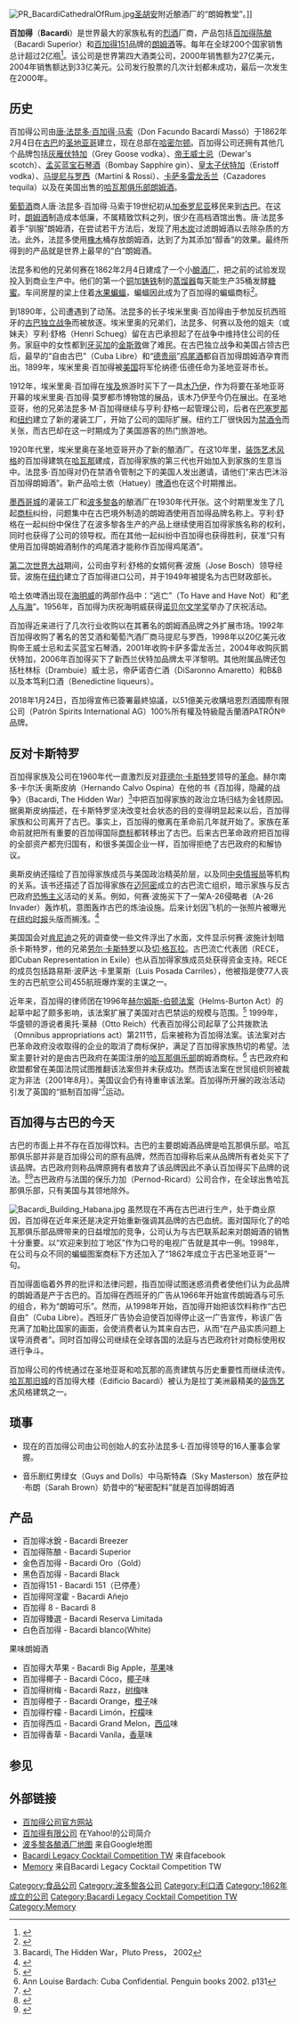 {{NoteTA
|1=zh-hans:朗姆酒;zh-hk:冧酒;zh-tw:蘭姆酒;
}}
{{Infobox_Company 
| company_name = 百加得有限公司
| company_logo = 
| company_type = 私有
| foundation = {{flag|Cuba}}[[圣地亚哥_(古巴)|圣地亚哥]]<br>1862年2月4日
| location = {{flag|Bermuda}}[[汉密尔顿_(百慕大)|汉密尔顿]]
| key_people = 法昆多·L·百加得（Facundo L. Bacardi）董事长<br />安德利亚斯·甘伯勒（Andreas Gembler）总裁兼首席执行官
| industry = [[烈酒|烈酒]]
| products = [[朗姆酒|朗姆酒]] <br /> [[琴酒|琴酒]] <br /> [[果汁酒|果汁酒]]（Alcopop）
| revenue = {{profit}} '''[[United_States_dollar|US$]] 33亿''' (2004) 
| operating_income =  
| net_income = 
| num_employees = 
| homepage = [http://www.bacardi.com/ www.bacardi.com]
}}

[[File:PR_BacardiCathedralOfRum.jpg|thumb]][[圣胡安|圣胡安]]附近酿酒厂的“朗姆教堂”。]]

'''百加得'''（'''Bacardi'''）是世界最大的家族私有的[[烈酒|烈酒]]厂商，产品包括[[百加得陈酿|百加得陈酿]]（Bacardi Superior）和[[百加得151|百加得151]]品牌的[[朗姆酒|朗姆酒]]等。每年在全球200个国家销售总计超过2亿瓶<ref>{{Cite web |url=http://biz.yahoo.com/ic/58/58530.html |title=百加得公司在Yahoo!的公司简介 |access-date=2007-03-25 |archive-date=2012-12-16 |archive-url=https://www.webcitation.org/6Cx4O6MWd?url=http://biz.yahoo.com/ic/58/58530.html |dead-url=no }}</ref>。该公司是世界第四大酒类公司，2000年销售额为27亿美元，2004年销售额达到33亿美元。公司发行股票的几次计划都未成功，最后一次发生在2000年。

== 历史 ==
百加得公司由[[唐·法昆多·百加得·马索|唐·法昆多·百加得·马索]]（Don Facundo Bacardí Massó）于1862年2月4日在[[古巴|古巴]]的[[圣地亚哥_(古巴)|圣地亚哥]]建立，现在总部在[[哈密尔顿_(百慕大)|哈密尔顿]]。百加得公司还拥有其他几个品牌包括[[灰雁伏特加|灰雁伏特加]]（Grey Goose vodka）、[[帝王威士忌|帝王威士忌]]（Dewar's scotch）、[[孟买蓝宝石琴酒|孟买蓝宝石琴酒]]（Bombay Sapphire gin）、[[皇太子伏特加|皇太子伏特加]]（Eristoff vodka）、[[马提尼与罗西|马提尼与罗西]]（Martini & Rossi）、[[卡萨多雷龙舌兰|卡萨多雷龙舌兰]]（Cazadores tequila）以及在美国出售的[[哈瓦那俱乐部|哈瓦那俱乐部朗姆酒]]。

[[葡萄酒|葡萄酒]]商人唐·法昆多·百加得·马索于19世纪初从[[加泰罗尼亚|加泰罗尼亚]]移民来到[[古巴|古巴]]。在这时，[[朗姆酒|朗姆酒]]制造成本低廉，不属精致饮料之列，很少在高档酒馆出售。唐·法昆多着手“驯服”朗姆酒，在尝试若干方法后，发现了用[[木炭|木炭]]过滤朗姆酒以去除杂质的方法。此外，法昆多使用[[橡木|橡木]]桶存放朗姆酒，达到了为其添加“醇香”的效果。最终所得到的产品就是世界上最早的“白”朗姆酒。

法昆多和他的兄弟何赛在1862年2月4日建成了一个小[[酿酒厂|酿酒厂]]，把之前的试验发现投入到商业生产中。他们的第一个[[铜|铜]]加[[铸铁|铸铁]]制的[[蒸馏器|蒸馏器]]每天能生产35桶发酵[[糖蜜|糖蜜]]。车间房屋的梁上住着[[水果蝙蝠|水果蝙蝠]]，蝙蝠因此成为了百加得的蝙蝠商标<ref>{{Cite web |url=http://www.bacardi.com/learn/Heritage.aspx?target=bat |title=百加得网站页面上的蝙蝠商标 |access-date=2007-03-25 |archive-url=https://web.archive.org/web/20071219192921/http://www.bacardi.com/learn/Heritage.aspx?target=bat |archive-date=2007-12-19 |dead-url=yes }}</ref>。

到1890年，公司遭遇到了动荡。法昆多的长子埃米里奥·百加得由于参加反抗西班牙的[[古巴独立战争|古巴独立战争]]而被放逐。埃米里奥的兄弟们，法昆多、何赛以及他的姐夫（或妹夫）亨利·舒格（Henri Schueg）留在古巴承担起了在战争中维持住公司的任务。家庭中的女性都到[[牙买加|牙买加]]的[[金斯敦|金斯敦]]做了难民。在古巴独立战争和美国占领古巴后，最早的“自由古巴”（Cuba Libre）和“[[德贵丽类|德贵丽]]”[[鸡尾酒|鸡尾酒]]都自百加得朗姆酒孕育而出。1899年，埃米里奥·百加得被[[美国|美国]]将军伦纳德·伍德任命为圣地亚哥市长。

1912年，埃米里奥·百加得在[[埃及|埃及]]旅游时买下了一具[[木乃伊|木乃伊]]，作为将要在圣地亚哥开幕的埃米里奥·百加得·莫罗都市博物馆的展品，该木乃伊至今仍在展出。在圣地亚哥，他的兄弟法昆多·M·百加得继续与亨利·舒格一起管理公司，后者在[[巴塞罗那|巴塞罗那]]和[[纽约|纽约]]建立了新的灌装工厂，开始了公司的国际扩展。纽约工厂很快因为[[禁酒令|禁酒令]]而关张，而古巴却在这一时期成为了美国游客的热门旅游地。

1920年代里，埃米里奥在圣地亚哥开办了新的酿酒厂。在这10年里，[[装饰艺术风格|装饰艺术风格]]的百加得建筑在[[哈瓦那|哈瓦那]]建成，百加得家族的第三代也开始加入到家族的生意当中。法昆多·百加得对仍在禁酒令管制之下的美国人发出邀请，请他们“来古巴沐浴百加得朗姆酒”。新产品哈土依（Hatuey）[[啤酒|啤酒]]也在这个时期推出。

[[墨西哥城|墨西哥城]]的灌装工厂和[[波多黎各|波多黎各]]的酿酒厂在1930年代开张。这个时期里发生了几起[[商标|商标]]纠纷，问题集中在古巴境外制造的朗姆酒使用百加得品牌名称上。亨利·舒格在一起纠纷中保住了在波多黎各生产的产品上继续使用百加得家族名称的权利，同时也获得了公司的领导权。而在其他一起纠纷中百加得也获得胜利，获准“只有使用百加得朗姆酒制作的鸡尾酒才能称作百加得鸡尾酒”。

[[第二次世界大战|第二次世界大战]]期间，公司由亨利·舒格的女婿何赛·波施（Jose Bosch）领导经营。波施在[[纽约|纽约]]建立了百加得进口公司，并于1949年被提名为古巴财政部长。

哈土依啤酒出现在[[欧内斯特·海明威|海明威]]的两部作品中：“逃亡”（To Have and Have Not）和“[[老人与海|老人与海]]”。1956年，百加得为庆祝海明威获得[[诺贝尔文学奖|诺贝尔文学奖]]举办了庆祝活动。

百加得近来进行了几次行业收购以在其著名的朗姆酒品牌之外扩展市场。1992年百加得收购了著名的苦艾酒和葡萄汽酒厂商马提尼与罗西，1998年以20亿美元收购帝王威士忌和孟买蓝宝石琴酒，2001年收购卡萨多雷龙舌兰，2004年收购灰鹅伏特加，2006年百加得买下了新西兰伏特加品牌太平洋黎明。其他附属品牌还包括杜林标（Drambuie）威士忌，帝萨诺杏仁酒（DiSaronno Amaretto）和B&B以及本笃利口酒（Benedictine liqueurs）。

2018年1月24日，百加得宣佈已簽署最終協議，以51億美元收購培恩烈酒國際有限公司（Patrón Spirits International AG）100%所有權及特級龍舌蘭酒PATRÓN®品牌。

== 反对卡斯特罗 ==

百加得家族及公司在1960年代一直激烈反对[[菲德尔·卡斯特罗|菲德尔·卡斯特罗]]领导的[[古巴革命|革命]]。赫尔南多·卡尔沃·奥斯皮纳（Hernando Calvo Ospina）在他的书《百加得，隐藏的战争》（Bacardi, The Hidden War）<ref>Bacardi, The Hidden War，Pluto Press， 2002</ref>中把百加得家族的政治立场归结为金钱原因。据奥斯皮纳描述，在卡斯特罗坚决改变社会状态的目的变得明显起来以后，百加得家族和公司离开了古巴。事实上，百加得的撤离在革命前几年就开始了。家族在革命前就把所有重要的百加得国际[[商标|商标]]都转移出了古巴。后来古巴革命政府把百加得的全部资产都充归国有，和很多美国企业一样，百加得拒绝了古巴政府的和解协议。

奥斯皮纳还描绘了百加得家族成员与美国政治精英阶层，以及同[[中央情报局|中央情报局]]等机构的关系。该书还描述了百加得家族在[[迈阿密|迈阿密]]成立的古巴流亡组织，暗示家族与反古巴政府[[恐怖主义|恐怖主义]]活动的关系。例如，何赛·波施买下了一架A-26侵略者（A-26 Invader）轰炸机，意图轰炸古巴的炼油设施。后来计划因飞机的一张照片被曝光在[[纽约时报|纽约时报]]头版而搁浅。<ref>{{Cite web |url=http://www.guardian.co.uk/GWeekly/Story/0,3939,778391,00.html |title=存档副本 |access-date=2007-03-25 |archive-date=2011-06-18 |archive-url=https://web.archive.org/web/20110618044923/http://www.guardian.co.uk/GWeekly/Story/0,3939,778391,00.html |dead-url=no }}</ref>

美国国会对[[约翰·肯尼迪|肯尼迪]]之死的调查使一些文件浮出了水面，文件显示何赛·波施计划暗杀卡斯特罗，他的兄弟[[劳尔·卡斯特罗|劳尔·卡斯特罗]]以及[[切·格瓦拉|切·格瓦拉]]。古巴流亡代表团（RECE，即Cuban Representation in Exile）也从百加得家族成员处获得资金支持。RECE的成员包括路易斯·波萨达·卡里莱斯（Luis Posada Carriles），他被指是使77人丧生的古巴航空公司455航班爆炸案的主谋之一。

近年来，百加得的律师团在1996年[[赫尔姆斯-伯顿法案|赫尔姆斯-伯顿法案]]（Helms-Burton Act）的起草中起了颇多影响，该法案扩展了美国对古巴禁运的规模与范围。<ref>{{Cite web |url=http://library.thinkquest.org/18355/the_helms-burton_act.html |title=存档副本 |access-date=2007-03-25 |archive-date=2009-08-02 |archive-url=https://web.archive.org/web/20090802173011/http://library.thinkquest.org/18355/the_helms-burton_act.html |dead-url=yes }}</ref> 1999年，华盛顿的游说者奥托·莱赫（Otto Reich）代表百加得公司起草了公共拨款法（Omnibus appropriations act）第211节，后来被称为百加得法案。该法案对古巴革命政府没收取得的企业的取消了商标保护，满足了百加得家族热切的希望。法案主要针对的是由古巴政府在美国注册的[[哈瓦那俱乐部|哈瓦那俱乐部]]朗姆酒商标。<ref>Ann Louise Bardach: Cuba Confidential. Penguin books 2002. p131</ref> 古巴政府和欧盟都曾在美国法院试图推翻该法案但并未获成功。然而该法案在世贸组织则被裁定为非法（2001年8月）。美国议会仍有待重审该法案。百加得所开展的政治活动引发了英国的“抵制百加得”<ref>{{cite web |url=http://www.rcgfrfi.easynet.co.uk/ratb/boycott/ |title=存档副本 |accessdate=2007-03-25 |deadurl=yes |archiveurl=https://web.archive.org/web/20070403003358/http://www.rcgfrfi.easynet.co.uk/ratb/boycott/ |archivedate=2007-04-03 }}</ref>运动。

== 百加得与古巴的今天 ==

古巴的市面上并不存在百加得饮料。古巴的主要朗姆酒品牌是哈瓦那俱乐部。哈瓦那俱乐部并非是百加得公司的原有品牌，然而百加得称后来从品牌所有者处买下了该品牌。古巴政府则称品牌原拥有者放弃了该品牌因此不承认百加得买下品牌的说法。<ref>{{Cite web |url=http://www.american.edu/ted/bacardi.htm |title=存档副本 |access-date=2007-03-25 |archive-date=2012-07-25 |archive-url=https://web.archive.org/web/20120725154945/http://www1.american.edu/TED/bacardi.htm |dead-url=no }}</ref><ref>{{Cite web |url=http://www.law.com/jsp/article.jsp?id=1155822493436 |title=试图阻止百加得销售哈瓦那俱乐部朗姆酒的诉讼 |access-date=2007-03-25 |archive-date=2008-06-03 |archive-url=https://web.archive.org/web/20080603161349/http://www.law.com/jsp/article.jsp?id=1155822493436 |dead-url=no }}</ref>古巴政府与法国的保乐力加（Pernod-Ricard）公司合作，在全球出售哈瓦那俱乐部，只有美国与其领地除外。

[[File:Bacardi_Building_Habana.jpg|thumb]]
虽然现在不再在古巴进行生产，处于商业原因，百加得在近年来还是决定开始重新强调其品牌的古巴血统。面对国际化了的哈瓦那俱乐部品牌带来的日益增加的竞争，公司认为与古巴联系起来对朗姆酒的销售十分重要。以“欢迎来到拉丁地区”作为口号的电视广告就是其中一例。1998年，在公司与众不同的蝙蝠图案商标下方还加入了“1862年成立于古巴圣地亚哥”一句。

百加得面临着外界的批评和法律问题，指百加得试图迷惑消费者使他们认为此品牌的朗姆酒是产于古巴的。百加得在西班牙的广告从1966年开始宣传朗姆酒与可乐的组合，称为“朗姆可乐”。然而，从1998年开始，百加得开始把该饮料称作“古巴自由”（Cuba Libre）。西班牙广告协会迫使百加得停止这一广告宣传，称该广告充满了加勒比国家的画面，会使消费者认为其来自古巴，从而“在产品实质问题上误导消费者”。同时百加得公司继续在全球各国的法庭与古巴政府针对商标使用权进行争斗。

百加得公司的传统通过在圣地亚哥和哈瓦那的高贵建筑与历史重要性而继续流传。[[哈瓦那旧城|哈瓦那旧城]]的百加得大楼（Edificio Bacardi）被认为是拉丁美洲最精美的[[装饰艺术|装饰艺术]]风格建筑之一。

== 琐事 ==
* 现在的百加得公司由公司创始人的玄孙法昆多·L·百加得领导的16人董事会掌握。

* 音乐剧红男绿女（Guys and Dolls）中马斯特森（Sky Masterson）放在萨拉·布朗（Sarah Brown）奶昔中的“秘密配料”就是百加得朗姆酒

== 产品 ==
* 百加得冰銳 - Bacardi Breezer
* 百加得陈酿 - Bacardi Superior
* 金色百加得 - Bacardi Oro（Gold）
* 黑色百加得 - Bacardi Black
* 百加得151 - Bacardi 151（已停產）
* 百加得阿涅霍 - Bacardi Añejo 
* 百加得 8 - Bacardi 8
* 百加得臻選 - Bacardi Reserva Limitada
* 白色百加得 - Bacardi blanco(White)
果味朗姆酒
* 百加得大苹果 - Bacardi Big Apple，[[苹果|苹果]]味
* 百加得椰子 - Bacardi Cóco，[[椰子|椰子]]味
* 百加得树梅 - Bacardi Razz，[[覆盆子|树梅]]味
* 百加得橙子 - Bacardi Orange，[[橙子|橙子]]味
* 百加得柠檬 - Bacardi Limón，[[柠檬|柠檬]]味
* 百加得西瓜 - Bacardi Grand Melon，[[西瓜|西瓜]]味
* 百加得香草 - Bacardi Vaníla，[[香草|香草]]味

== 参见 ==
{{Reflist}}

== 外部链接 ==
* [https://web.archive.org/web/20100921232043/http://www.bacardi.com/ 百加得公司官方网站]
* [http://biz.yahoo.com/ic/58/58530.html 百加得有限公司] {{WebCite|url=https://www.webcitation.org/6Cx4O6MWd?url=http://biz.yahoo.com/ic/58/58530.html |date=20121216105403 |dateformat=iso }} 在Yahoo!的公司简介
* [http://maps.google.com/maps?f=q&hl=en&q=Cata%C3%B1o+puerto+rico&ie=UTF8&om=1&z=17&ll=18.457486,-66.141118&spn=0.007429,0.010858&t=k&iwloc=addr 波多黎各酿酒厂地图] 来自Google地图
* [https://www.facebook.com/blcctw/?fref=ts Bacardi Legacy Cocktail Competition TW] 来自facebook
* [https://www.facebook.com/Memory-162592407547415/?fref=ts Memory] 来自Bacardi Legacy Cocktail Competition TW
[[Category:食品公司|Category:食品公司]]
[[Category:波多黎各公司|Category:波多黎各公司]]
[[Category:利口酒|Category:利口酒]]
[[Category:1862年成立的公司|Category:1862年成立的公司]]
[[Category:Bacardi_Legacy_Cocktail_Competition_TW|Category:Bacardi Legacy Cocktail Competition TW]]
[[Category:Memory|Category:Memory]]